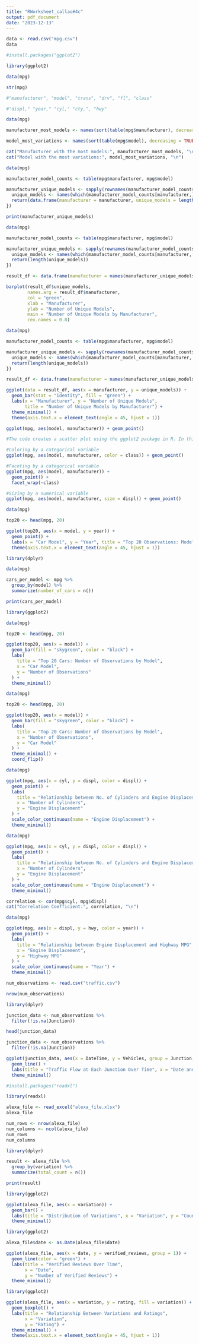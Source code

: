 ```yaml
---
title: "RWorksheet_callao#4c"
output: pdf_document
date: "2023-12-13"
---
```


```r
data <- read.csv("mpg.csv")
data
```

```r
#install.packages("ggplot2")

library(ggplot2)

data(mpg)

str(mpg)

#"manufacturer", "model", "trans", "drv", "fl", "class"
```

```r
#"displ," "year," "cyl," "cty,", "hwy"
```

```r

data(mpg)

manufacturer_most_models <- names(sort(table(mpg$manufacturer), decreasing = TRUE))[1]

model_most_variations <- names(sort(table(mpg$model), decreasing = TRUE))[1]

cat("Manufacturer with the most models:", manufacturer_most_models, "\n")
cat("Model with the most variations:", model_most_variations, "\n")

```

```r

data(mpg)

manufacturer_model_counts <- table(mpg$manufacturer, mpg$model)

manufacturer_unique_models <- sapply(rownames(manufacturer_model_counts), function(manufacturer) {
  unique_models <- names(which(manufacturer_model_counts[manufacturer,] > 0))
  return(data.frame(manufacturer = manufacturer, unique_models = length(unique_models)))
})

print(manufacturer_unique_models)

```

```r
data(mpg)

manufacturer_model_counts <- table(mpg$manufacturer, mpg$model)

manufacturer_unique_models <- sapply(rownames(manufacturer_model_counts), function(manufacturer) {
  unique_models <- names(which(manufacturer_model_counts[manufacturer, ] > 0))
  return(length(unique_models))
})

result_df <- data.frame(manufacturer = names(manufacturer_unique_models), unique_models = manufacturer_unique_models)

barplot(result_df$unique_models, 
        names.arg = result_df$manufacturer, 
        col = "green",
        xlab = "Manufacturer", 
        ylab = "Number of Unique Models",
        main = "Number of Unique Models by Manufacturer",
        cex.names = 0.8)

```

```r
data(mpg)

manufacturer_model_counts <- table(mpg$manufacturer, mpg$model)

manufacturer_unique_models <- sapply(rownames(manufacturer_model_counts), function(manufacturer) {
  unique_models <- names(which(manufacturer_model_counts[manufacturer, ] > 0))
  return(length(unique_models))
})

result_df <- data.frame(manufacturer = names(manufacturer_unique_models), unique_models = manufacturer_unique_models)

ggplot(data = result_df, aes(x = manufacturer, y = unique_models)) +
  geom_bar(stat = "identity", fill = "green") +
  labs(x = "Manufacturer", y = "Number of Unique Models",
       title = "Number of Unique Models by Manufacturer") +
  theme_minimal() +
  theme(axis.text.x = element_text(angle = 45, hjust = 1))


```

```r
ggplot(mpg, aes(model, manufacturer)) + geom_point()

#The code creates a scatter plot using the ggplot2 package in R. In this specific plot, the x-axis represents the car models (model variable), and the y-axis represents the manufacturers (manufacturer variable). Each point on the plot corresponds to a unique combination of a car model and its manufacturer.
```

```r
#Coloring by a categorical variable
ggplot(mpg, aes(model, manufacturer, color = class)) + geom_point()
```

```r
#Faceting by a categorical variable
ggplot(mpg, aes(model, manufacturer)) + 
  geom_point() +
  facet_wrap(~class)
```

```r
#Sizing by a numerical variable
ggplot(mpg, aes(model, manufacturer, size = displ)) + geom_point()
```

```r
data(mpg)

top20 <- head(mpg, 20)

ggplot(top20, aes(x = model, y = year)) +
  geom_point() +
  labs(x = "Car Model", y = "Year", title = "Top 20 Observations: Model vs. Year") +
  theme(axis.text.x = element_text(angle = 45, hjust = 1))

```

```r
library(dplyr)

data(mpg)

cars_per_model <- mpg %>%
  group_by(model) %>%
  summarize(number_of_cars = n())

print(cars_per_model)

```

```r
library(ggplot2)

data(mpg)

top20 <- head(mpg, 20)

ggplot(top20, aes(x = model)) +
  geom_bar(fill = "skygreen", color = "black") +
  labs(
    title = "Top 20 Cars: Number of Observations by Model",
    x = "Car Model",
    y = "Number of Observations"
  ) +
  theme_minimal()

```

```r
data(mpg)

top20 <- head(mpg, 20)

ggplot(top20, aes(x = model)) +
  geom_bar(fill = "skygreen", color = "black") +
  labs(
    title = "Top 20 Cars: Number of Observations by Model",
    x = "Number of Observations",
    y = "Car Model"
  ) +
  theme_minimal() +
  coord_flip()

```

```r
data(mpg)

ggplot(mpg, aes(x = cyl, y = displ, color = displ)) +
  geom_point() +
  labs(
    title = "Relationship between No. of Cylinders and Engine Displacement",
    x = "Number of Cylinders",
    y = "Engine Displacement"
  ) +
  scale_color_continuous(name = "Engine Displacement") +
  theme_minimal()

```

```r
data(mpg)

ggplot(mpg, aes(x = cyl, y = displ, color = displ)) +
  geom_point() +
  labs(
    title = "Relationship between No. of Cylinders and Engine Displacement",
    x = "Number of Cylinders",
    y = "Engine Displacement"
  ) +
  scale_color_continuous(name = "Engine Displacement") +
  theme_minimal()

correlation <- cor(mpg$cyl, mpg$displ)
cat("Correlation Coefficient:", correlation, "\n")
```

```r
data(mpg)

ggplot(mpg, aes(x = displ, y = hwy, color = year)) +
  geom_point() +
  labs(
    title = "Relationship between Engine Displacement and Highway MPG",
    x = "Engine Displacement",
    y = "Highway MPG"
  ) +
  scale_color_continuous(name = "Year") +
  theme_minimal()
```

```r
num_observations <- read.csv("traffic.csv")

nrow(num_observations)
```

```r
library(dplyr)

junction_data <- num_observations %>%
  filter(!is.na(Junction))

head(junction_data)
```

```r
junction_data <- num_observations %>%
  filter(!is.na(Junction))

ggplot(junction_data, aes(x = DateTime, y = Vehicles, group = Junction, color = Junction)) +
  geom_line() +
  labs(title = "Traffic Flow at Each Junction Over Time", x = "Date and Time", y = "Number of Vehicles") +
  theme_minimal()

```

```r
#install.packages("readxl")

library(readxl)

alexa_file <- read_excel("alexa_file.xlsx")
alexa_file

```

```r
num_rows <- nrow(alexa_file)
num_columns <- ncol(alexa_file)
num_rows
num_columns
```

```r
library(dplyr)

result <- alexa_file %>%
  group_by(variation) %>%
  summarize(total_count = n())

print(result)
```

```r
library(ggplot2)

ggplot(alexa_file, aes(x = variation)) +
  geom_bar() +
  labs(title = "Distribution of Variations", x = "Variation", y = "Count") +
  theme_minimal()

```

```r
library(ggplot2)

alexa_file$date <- as.Date(alexa_file$date)

ggplot(alexa_file, aes(x = date, y = verified_reviews, group = 1)) +
  geom_line(color = "green") +
  labs(title = "Verified Reviews Over Time",
       x = "Date",
       y = "Number of Verified Reviews") +
  theme_minimal()

```

```r
library(ggplot2)

ggplot(alexa_file, aes(x = variation, y = rating, fill = variation)) +
  geom_boxplot() +
  labs(title = "Relationship Between Variations and Ratings",
       x = "Variation",
       y = "Rating") +
  theme_minimal() +
  theme(axis.text.x = element_text(angle = 45, hjust = 1))
```